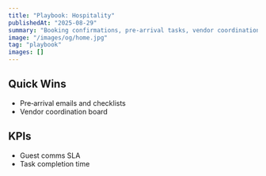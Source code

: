 ```yaml
---
title: "Playbook: Hospitality"
publishedAt: "2025-08-29"
summary: "Booking confirmations, pre‑arrival tasks, vendor coordination."
image: "/images/og/home.jpg"
tag: "playbook"
images: []
---
```


## Quick Wins

- Pre‑arrival emails and checklists
- Vendor coordination board

## KPIs

- Guest comms SLA
- Task completion time

<FunnelCTA label="Get Hospitality Playbook" href="/playbooks/logistics" funnel="cta" />

